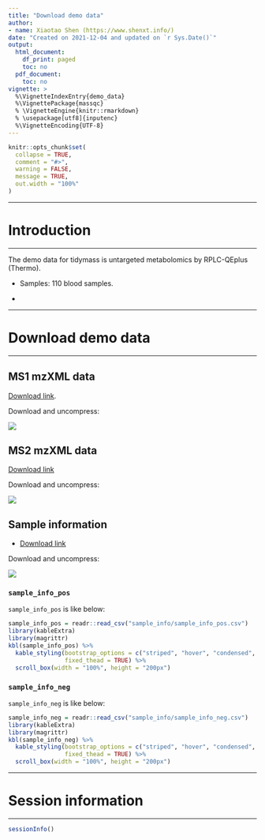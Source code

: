 ```yaml
---
title: "Download demo data"
author:
- name: Xiaotao Shen (https://www.shenxt.info/)
date: "Created on 2021-12-04 and updated on `r Sys.Date()`"
output:
  html_document:
    df_print: paged
    toc: no
  pdf_document:
    toc: no
vignette: >
  %\VignetteIndexEntry{demo_data}
  %\VignettePackage{massqc}
  % \VignetteEngine{knitr::rmarkdown}
  % \usepackage[utf8]{inputenc}
  %\VignetteEncoding{UTF-8}
---
```


```r
knitr::opts_chunk$set(
  collapse = TRUE,
  comment = "#>",
  warning = FALSE,
  message = TRUE,
  out.width = "100%"
)
```

---

# **Introduction**

---

The demo data for tidymass is untargeted metabolomics by RPLC-QEplus (Thermo).

* Samples: 110 blood samples.

* 

---

# **Download demo data**

---

## MS1 mzXML data

[Download link](https://drive.google.com/file/d/1KUk0-PA77zV3UJsuUTEuAK6462yze8mm/view?usp=sharing).

Download and uncompress:


![](figures/Screen-Shot-2022-01-13-at-10.33.07-PM.png)

## MS2 mzXML data

[Download link](https://drive.google.com/file/d/1FY3x7q5i1g3oSLaVej__ZaZ4XSX-mWBQ/view?usp=sharing)

Download and uncompress:

![](figures/Screen-Shot-2022-01-13-at-10.34.18-PM.png)

## Sample information

* [Download link](https://drive.google.com/file/d/1yyJeOMUhuMSTmPWfzKuFTCRfZ3zdhO6q/view?usp=sharing)

Download and uncompress:

![](figures/Screen Shot-2022-01-13-at-10.35.54-PM.png)

### `sample_info_pos`

`sample_info_pos` is like below:

```r
sample_info_pos = readr::read_csv("sample_info/sample_info_pos.csv")
library(kableExtra)
library(magrittr)
kbl(sample_info_pos) %>%
  kable_styling(bootstrap_options = c("striped", "hover", "condensed", "responsive"),
                fixed_thead = TRUE) %>% 
  scroll_box(width = "100%", height = "200px")
```

### `sample_info_neg`

`sample_info_neg` is like below:

```r
sample_info_neg = readr::read_csv("sample_info/sample_info_neg.csv")
library(kableExtra)
library(magrittr)
kbl(sample_info_neg) %>%
  kable_styling(bootstrap_options = c("striped", "hover", "condensed", "responsive"),
                fixed_thead = TRUE) %>% 
  scroll_box(width = "100%", height = "200px")
```

---

# **Session information**

---

```r
sessionInfo()
```